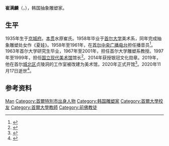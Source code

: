 {{人物信息框
| 姓名     = 崔满麟<br><small>최만린
| 性别     = 男
| 出生日期 = 1935年10月3日
| 出生地点 = {{KOR-JPN}}[[京城府|京城府]]
| 逝世日期 = {{Dda|2020|11|17|1935|10|3}}
| 逝世地点 = {{KOR}}[[首尔特别市|首尔特别市]]
| 国籍     = {{ROK}}
| 籍贯     = [[水原|水原]][[崔氏|崔氏]]
| 活跃时期 = 1958年－2020年
| 母校     = [[首尔大学|首尔大学]]
| 父母     = 崔春彬（父）<br/>池明淳（母）
| 配偶     = [[金素媛|金素媛]]
| 子女     = [[崔雅蘭|崔雅蘭]]
| 奖项     = 银冠文化勋章
}}
'''崔满麟'''（{{kor|최만린|崔滿麟|Choi Man-lin}}，{{bd|1935年|10月3日|2020年|11月17日|catIdx=Choi}}），韩国抽象雕塑家。

==生平==
1935年生于[[京城府|京城府]]。[[本贯|本贯]]水原崔氏。1958年毕业于[[首尔大学|首尔大学]]美术系，同年完成抽象雕塑处女作《夏娃》。1958年至1961年，在[[韓國廣播公司|首尔中央广播电台]]担任播音员<ref>{{cite web |title=‘한국 추상 조각의 개척자’ 최만린 별세 |url=https://www.chosun.com/national/obituary-personnel/2020/11/18/EI7W7LU2DZFCRLADQU2RG2BSWU/ |publisher=[[朝鮮日報|조선일보]] |language=ko |date=2020-11-18 |access-date=2020-11-21 |archive-date=2020-11-22 |archive-url=https://web.archive.org/web/20201122143129/https://www.chosun.com/national/obituary-personnel/2020/11/18/EI7W7LU2DZFCRLADQU2RG2BSWU/ |dead-url=no }}</ref>。1963年首尔大学研究生毕业，1967年至2001年，担任首尔大学雕塑系教授。1997年至1999年，担任[[国立现代美术馆|国立现代美术馆]]馆长<ref>{{cite journal |title=记韩国著名雕塑家崔满麟 |journal=雕塑 |date=2005 |issue=3 |pages=62-63 |issn=1007-2144}}</ref>。2014年获授银冠文化勋章。2019年，他在首尔[[城北区_(首尔)|城北区]]贞陵洞的工作室被改建为美术馆，2020年正式开馆<ref>{{cite web |author=정아란 |title=조각가 최만린의 30년 손때 묻은 정릉집, 미술관이 되다 |url=https://www.yna.co.kr/view/AKR20191010181800005 |publisher=[[韓國聯合通訊社|연합뉴스]] |language=ko |date=2019-10-11 |access-date=2020-11-21 |archive-date=2020-08-14 |archive-url=https://web.archive.org/web/20200814042652/https://www.yna.co.kr/view/AKR20191010181800005 |dead-url=no }}</ref>。2020年11月17日逝世<ref>{{cite web |title=‘한국 추상 조각 개척자’ 최만린 前국립현대미술관장 별세 |url=https://www.donga.com/news/article/all/20201118/104020472/1 |publisher=[[东亚日报|동아일보]] |language=ko |date=2020-11-18 |access-date=2020-11-21 |archive-date=2020-11-29 |archive-url=https://web.archive.org/web/20201129202452/https://www.donga.com/news/article/all/20201118/104020472/1 |dead-url=no }}</ref>。
==参考资料==
{{reflist}}

{{Authority control}}
{{DEFAULTSORT:Choi, Man-lin}}
[[Category:崔姓|Man]]
[[Category:首爾特別市出身人物|Category:首爾特別市出身人物]]
[[Category:韩国雕塑家|Category:韩国雕塑家]]
[[Category:首爾大學校友|Category:首爾大學校友]]
[[Category:首爾大學教師|Category:首爾大學教師]]
[[Category:前佛教徒|Category:前佛教徒]]
{{韩国小作品}}